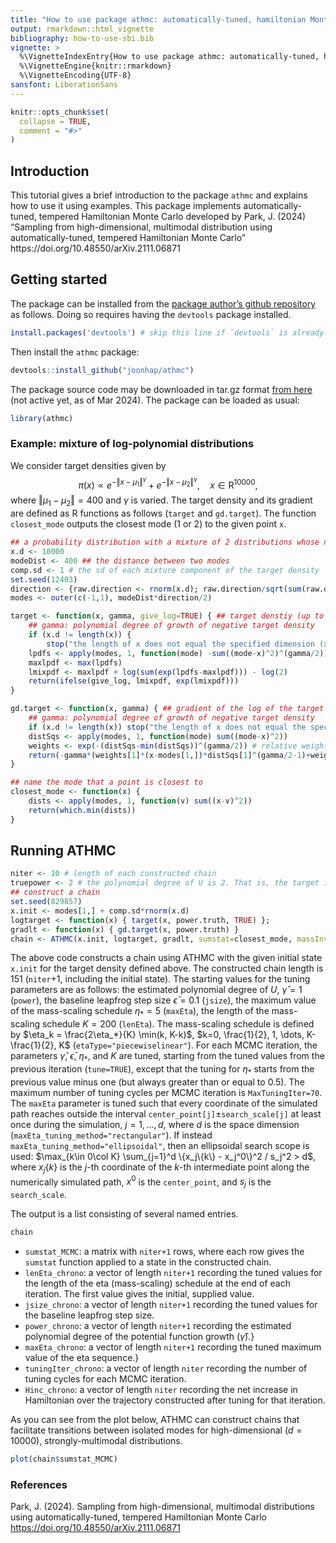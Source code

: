 ```yaml
---
title: "How to use package athmc: automatically-tuned, hamiltonian Monte Carlo"
output: rmarkdown::html_vignette
bibliography: how-to-use-sbi.bib
vignette: >
  %\VignetteIndexEntry{How to use package athmc: automatically-tuned, hamiltonian Monte Carlo}
  %\VignetteEngine{knitr::rmarkdown}
  %\VignetteEncoding{UTF-8}
sansfont: LiberationSans
---
```


```r
knitr::opts_chunk$set(
  collapse = TRUE,
  comment = "#>"
)
```


## Introduction
This tutorial gives a brief introduction to the package `athmc` and explains how to use it using examples.
This package implements automatically-tuned, tempered Hamiltonian Monte Carlo developed by Park, J. (2024) "Sampling from high-dimensional, multimodal distribution using automatically-tuned, tempered Hamiltonian Monte Carlo" https://doi.org/10.48550/arXiv.2111.06871 

## Getting started {#simll}
The package can be installed from the [package author's github repository](https://github.com/joonhap/athmc) as follows.
Doing so requires having the `devtools` package installed.
```r
install.packages('devtools') # skip this line if `devtools` is already installed.
```
Then install the `athmc` package:
```r
devtools::install_github("joonhap/athmc")
```
The package source code may be downloaded in tar.gz format [from here](.) (not active yet, as of Mar 2024).
The package can be loaded as usual:
```r
library(athmc)  
```

### Example: mixture of log-polynomial distributions
We consider target densities given by
$$\pi(x) \propto e^{-\Vert x-\mu_1\Vert^\gamma} + e^{-\Vert x - \mu_2\Vert^\gamma}, \quad x\in \mathsf R^{10000},$$
where $\Vert \mu_1 - \mu_2 \Vert = 400$ and $\gamma$ is varied.
The target density and its gradient are defined as R functions as follows (`target` and `gd.target`). The function `closest_mode` outputs the closest mode (1 or 2) to the given point `x`.
```r
## a probability distribution with a mixture of 2 distributions whose negative log densities are polynomial in an arbitrary dimension
x.d <- 10000
modeDist <- 400 ## the distance between two modes
comp.sd <- 1 # the sd of each mixture component of the target density
set.seed(12403)
direction <- {raw.direction <- rnorm(x.d); raw.direction/sqrt(sum(raw.direction^2))}
modes <- outer(c(-1,1), modeDist*direction/2)

target <- function(x, gamma, give_log=TRUE) { ## target denstiy (up to an additive constant)
    ## gamma: polynomial degree of growth of negative target density
    if (x.d != length(x)) {
        stop("the length of x does not equal the specified dimension (x.d)") }
    lpdfs <- apply(modes, 1, function(mode) -sum((mode-x)^2)^(gamma/2))
    maxlpdf <- max(lpdfs)
    lmixpdf <- maxlpdf + log(sum(exp(lpdfs-maxlpdf))) - log(2)
    return(ifelse(give_log, lmixpdf, exp(lmixpdf)))
}

gd.target <- function(x, gamma) { ## gradient of the log of the target density
    ## gamma: polynomial degree of growth of negative target density
    if (x.d != length(x)) stop("the length of x does not equal the specificed dimension (x.d)")
    distSqs <- apply(modes, 1, function(mode) sum((mode-x)^2))
    weights <- exp(-(distSqs-min(distSqs))^(gamma/2)) # relative weights, scaled to avoid numerical instability
    return(-gamma*(weights[1]*(x-modes[1,])*distSqs[1]^(gamma/2-1)+weights[2]*(x-modes[2,])*distSqs[2]^(gamma/2-1))/sum(weights))
}

## name the mode that a point is closest to
closest_mode <- function(x) {
    dists <- apply(modes, 1, function(v) sum((x-v)^2))
    return(which.min(dists))
}
```

## Running ATHMC
```r
niter <- 10 # length of each constructed chain
truepower <- 2 # the polynomial degree of U is 2. That is, the target is a mixture of Gaussians.
## construct a chain
set.seed(829857)
x.init <- modes[1,] + comp.sd*rnorm(x.d)
logtarget <- function(x) { target(x, power.truth, TRUE) };
gradlt <- function(x) { gd.target(x, power.truth) }
chain <- ATHMC(x.init, logtarget, gradlt, sumstat=closest_mode, massInv=1, niter, power=1, jsize=0.1, maxEta=5, lenEta=200, etaType="piecewiselinear", tune=TRUE, MaxTuningIter=70, maxEta_tuning_method="rectangular", search_scale=rep(7,x.d), center_point=rep(0,x.d))
```

The above code constructs a chain using ATHMC with the given initial state `x.init` for the target density defined above.
The constructed chain length is 151 (`niter`$+1$, including the initial state). 
The starting values for the tuning parameters are as follows: the estimated polynomial degree of $U$, $\hat\gamma=1$ (`power`), the baseline leapfrog step size $\bar\epsilon=0.1$ (`jsize`), the maximum value of the mass-scaling schedule $\eta_*=5$ (`maxEta`), the length of the mass-scaling schedule $K=200$ (`lenEta`).
The mass-scaling schedule is defined by $\eta_k = \frac{2\eta_*}{K} \min(k, K-k)$, $k=0, \frac{1}{2}, 1, \dots, K-\frac{1}{2}, K$ (`etaType="piecewiselinear"`).
For each MCMC iteration, the parameters $\hat\gamma$, $\bar\epsilon$, $\eta_*$, and $K$ are tuned, starting from the tuned values from the previous iteration (`tune=TRUE`), except that the tuning for $\eta_*$ starts from the previous value minus one (but always greater than or equal to 0.5).
The maximum number of tuning cycles per MCMC iteration is `MaxTuningIter=70`.
The `maxEta` parameter is tuned such that every coordinate of the simulated path reaches outside the interval `center_point[j]`$\pm$`search_scale[j]` at least once during the simulation, $j=1,\dots, d$, where $d$ is the space dimension (`maxEta_tuning_method="rectangular"`).
If instead `maxEta_tuning_method="ellipsoidal"`, then an ellipsoidal search scope is used: $\max_{k\in 0\col K} \sum_{j=1}^d \{x_j\{k\} - x_j^0\}^2 / s_j^2 > d$, where $x_j\{k\}$ is the $j$-th coordinate of the $k$-th intermediate point along the numerically simulated path, $x^0$ is the `center_point`, and $s_j$ is the `search_scale`.

The output is a list consisting of several named entries.
```r
chain
```

* `sumstat_MCMC`: a matrix with `niter+1` rows, where each row gives the `sumstat` function applied to a state in the constructed chain.
* `lenEta_chrono`: a vector of length `niter+1` recording the tuned values for the length of the eta (mass-scaling) schedule at the end of each iteration. The first value gives the initial, supplied value.
* `jsize_chrono`: a vector of length `niter+1` recording the tuned values for the baseline leapfrog step size.
* `power_chrono`: a vector of length `niter+1` recording the estimated polynomial degree of the potential function growth ($\hat\gamma$).}
* `maxEta_chrono`: a vector of length `niter+1` recording the tuned maximum value of the eta sequence.}
* `tuningIter_chrono`: a vector of length `niter` recording the number of tuning cycles for each MCMC iteration.
* `Hinc_chrono`: a vector of length `niter` recording the net increase in Hamiltonian over the trajectory constructed after tuning for that iteration.

As you can see from the plot below, ATHMC can construct chains that facilitate transitions between isolated modes for high-dimensional ($d=10000$), strongly-multimodal distributions.

```r
plot(chain$sumstat_MCMC)
```

### References
Park, J. (2024). Sampling from high-dimensional, multimodal distributions using automatically-tuned, tempered Hamiltonian Monte Carlo <https://doi.org/10.48550/arXiv.2111.06871>

